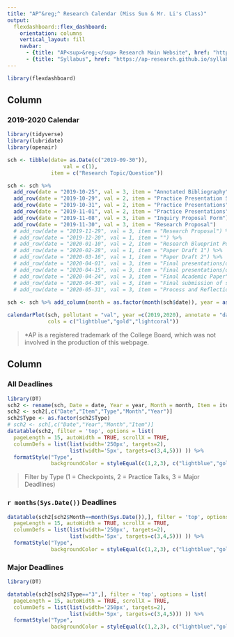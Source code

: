 ```yaml
---
title: "AP^&reg;^ Research Calendar (Miss Sun & Mr. Li's Class)"
output: 
  flexdashboard::flex_dashboard:
    orientation: columns
    vertical_layout: fill
    navbar:
      - {title: "AP<sup>&reg;</sup> Research Main Website", href: "https://ap-research.github.io" }
      - {title: "Syllabus", href: "https://ap-research.github.io/syllabus" }
---
```


```r
library(flexdashboard)
```

Column {data-width=550}
-----------------------------------------------------------------------

### 2019-2020 Calendar

```r
library(tidyverse)
library(lubridate)
library(openair)

sch <- tibble(date= as.Date(c("2019-09-30")),
                  val = c(1),
              item = c("Research Topic/Question"))

sch <- sch %>% 
  add_row(date = "2019-10-25", val = 3, item = "Annotated Bibliography") %>%
  add_row(date = "2019-10-29", val = 2, item = "Practice Presentation Slides") %>%
  add_row(date = "2019-10-31", val = 2, item = "Practice Presentations") %>%
  add_row(date = "2019-11-01", val = 2, item = "Practice Presentations") %>%
  add_row(date = "2019-11-08", val = 3, item = "Inquiry Proposal Form") %>%
  add_row(date = "2019-11-30", val = 3, item = "Research Proposal")
  # add_row(date = "2019-11-29", val = 3, item = "Research Proposal") %>%
  # add_row(date = "2019-12-20", val = 1, item = "") %>%
  # add_row(date = "2020-01-10", val = 2, item = "Research Blueprint Poster") %>%
  # add_row(date = "2020-02-28", val = 1, item = "Paper Draft 1") %>%
  # add_row(date = "2020-03-16", val = 1, item = "Paper Draft 2") %>%
  # add_row(date = "2020-04-01", val = 3, item = "Final presentations/oral defense begin") %>%
  # add_row(date = "2020-04-15", val = 3, item = "Final presentations/oral defense end") %>%
  # add_row(date = "2020-04-24", val = 3, item = "Final Academic Paper") %>%
  # add_row(date = "2020-04-30", val = 3, item = "Final submission of scores") %>%
  # add_row(date = "2020-05-31", val = 3, item = "Process and Reflection Portfolio (PREP)")
  
sch <- sch %>% add_column(month = as.factor(month(sch$date)), year = as.factor(year(sch$date)))

calendarPlot(sch, pollutant = "val", year =c(2019,2020), annotate = "date", breaks = c(0,1,2,3), labels = c("Checkpoints","Practice Talks","Major Deadlines"), w.shift = 1,
             cols = c("lightblue","gold","lightcoral"))
```

> \*AP is a registered trademark of the College Board, which was not involved in the production of this webpage.

Column {data-width=450, .tabset}
-----------------------------------------------------------------------

<!-- Row {data-height=600} -->
<!-- ----------------------------------------------------------------------- -->

### All Deadlines

```r
library(DT)
sch2 <- rename(sch, Date = date, Year = year, Month = month, Item = item, Type = val)
sch2 <- sch2[,c("Date","Item","Type","Month","Year")]
sch2$Type <- as.factor(sch2$Type)
# sch2 <- sch[,c("Date","Year","Month","Item")]
datatable(sch2, filter = 'top', options = list(
  pageLength = 15, autoWidth = TRUE, scrollX = TRUE,
  columnDefs = list(list(width='250px', targets=2),
                    list(width='5px', targets=c(3,4,5))) )) %>%
  formatStyle("Type", 
              backgroundColor = styleEqual(c(1,2,3), c("lightblue","gold","lightcoral")))
```

> Filter by Type (1 = Checkpoints, 2 = Practice Talks, 3 = Major Deadlines)

### `r months(Sys.Date())` Deadlines

```r
datatable(sch2[sch2$Month==month(Sys.Date()),], filter = 'top', options = list(
  pageLength = 15, autoWidth = TRUE, scrollX = TRUE,
  columnDefs = list(list(width='250px', targets=2),
                    list(width='5px', targets=c(3,4,5))) )) %>%
  formatStyle("Type", 
              backgroundColor = styleEqual(c(1,2,3), c("lightblue","gold","lightcoral")))
```

<!-- Row {data-height=400} -->
<!-- ----------------------------------------------------------------------- -->

### Major Deadlines


```r
library(DT)

datatable(sch2[sch2$Type=="3",], filter = 'top', options = list(
  pageLength = 15, autoWidth = TRUE, scrollX = TRUE,
  columnDefs = list(list(width='250px', targets=2),
                    list(width='5px', targets=c(3,4,5))) )) %>%
  formatStyle("Type", 
              backgroundColor = styleEqual(c(1,2,3), c("lightblue","gold","lightcoral")))
```